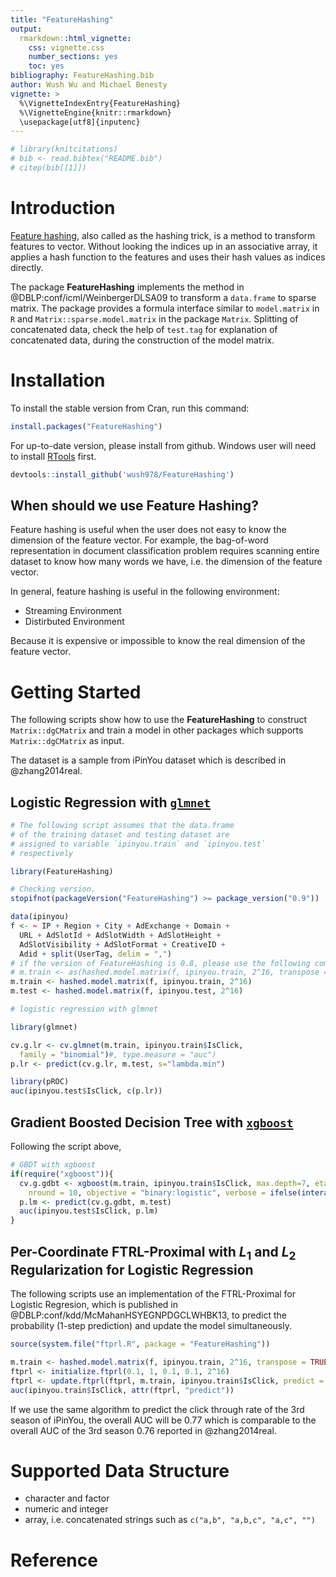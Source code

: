```yaml
---
title: "FeatureHashing"
output: 
  rmarkdown::html_vignette:
    css: vignette.css
    number_sections: yes
    toc: yes
bibliography: FeatureHashing.bib
author: Wush Wu and Michael Benesty
vignette: >
  %\VignetteIndexEntry{FeatureHashing}
  %\VignetteEngine{knitr::rmarkdown}
  \usepackage[utf8]{inputenc}
---
```


```r
# library(knitcitations)
# bib <- read.bibtex("README.bib")
# citep(bib[[1]])
```

# Introduction

[Feature hashing](https://en.wikipedia.org/wiki/Feature_hashing), also called as the hashing trick, is a method to
transform features to vector. Without looking the indices up in an
associative array, it applies a hash function to the features and uses their
hash values as indices directly.
  
The package **FeatureHashing** implements the method in @DBLP:conf/icml/WeinbergerDLSA09 to transform
a `data.frame` to sparse matrix. The package provides a formula interface similar to `model.matrix` 
in `R` and `Matrix::sparse.model.matrix` in the package `Matrix`. Splitting of concatenated data, 
check the help of `test.tag` for explanation of concatenated data, during the construction of the model matrix.

# Installation

To install the stable version from Cran, run this command:
```r
install.packages("FeatureHashing")
```

For up-to-date version, please install from github. Windows user will need to install [RTools](https://cran.r-project.org/bin/windows/Rtools/) first.

```r
devtools::install_github('wush978/FeatureHashing')
```

## When should we use Feature Hashing?

Feature hashing is useful when the user does not easy to know the dimension of the feature vector. 
For example, the bag-of-word representation in document classification problem requires scanning entire dataset to know how many words we have, i.e. the dimension of the feature vector.

In general, feature hashing is useful in the following environment:

- Streaming Environment
- Distirbuted Environment

Because it is expensive or impossible to know the real dimension of the feature vector.

# Getting Started

The following scripts show how to use the **FeatureHashing** to construct `Matrix::dgCMatrix` and train a model in other packages which supports `Matrix::dgCMatrix` as input.

The dataset is a sample from iPinYou dataset which is described in @zhang2014real.

## Logistic Regression with [`glmnet`](https://cran.r-project.org/package=glmnet)

```r
# The following script assumes that the data.frame
# of the training dataset and testing dataset are 
# assigned to variable `ipinyou.train` and `ipinyou.test`
# respectively

library(FeatureHashing)

# Checking version.
stopifnot(packageVersion("FeatureHashing") >= package_version("0.9"))

data(ipinyou)
f <- ~ IP + Region + City + AdExchange + Domain +
  URL + AdSlotId + AdSlotWidth + AdSlotHeight +
  AdSlotVisibility + AdSlotFormat + CreativeID +
  Adid + split(UserTag, delim = ",")
# if the version of FeatureHashing is 0.8, please use the following command:
# m.train <- as(hashed.model.matrix(f, ipinyou.train, 2^16, transpose = FALSE), "dgCMatrix")
m.train <- hashed.model.matrix(f, ipinyou.train, 2^16)
m.test <- hashed.model.matrix(f, ipinyou.test, 2^16)

# logistic regression with glmnet

library(glmnet)

cv.g.lr <- cv.glmnet(m.train, ipinyou.train$IsClick,
  family = "binomial")#, type.measure = "auc")
p.lr <- predict(cv.g.lr, m.test, s="lambda.min")

library(pROC)
auc(ipinyou.test$IsClick, c(p.lr))
```

## Gradient Boosted Decision Tree with [`xgboost`](https://cran.r-project.org/package=xgboost)

Following the script above, 

```r
# GBDT with xgboost
if(require("xgboost")){
  cv.g.gdbt <- xgboost(m.train, ipinyou.train$IsClick, max.depth=7, eta=0.1, subsample = 0.7, colsample_bytree = 0.7,
    nround = 10, objective = "binary:logistic", verbose = ifelse(interactive(), 1, 0))
  p.lm <- predict(cv.g.gdbt, m.test)
  auc(ipinyou.test$IsClick, p.lm)  
}

```


## Per-Coordinate FTRL-Proximal with $L_1$ and $L_2$ Regularization for Logistic Regression

The following scripts use an implementation of the FTRL-Proximal for Logistic Regresion, which is published in @DBLP:conf/kdd/McMahanHSYEGNPDGCLWHBK13, to predict the probability (1-step prediction) and update the model simultaneously.


```r
source(system.file("ftprl.R", package = "FeatureHashing"))

m.train <- hashed.model.matrix(f, ipinyou.train, 2^16, transpose = TRUE)
ftprl <- initialize.ftprl(0.1, 1, 0.1, 0.1, 2^16)
ftprl <- update.ftprl(ftprl, m.train, ipinyou.train$IsClick, predict = TRUE)
auc(ipinyou.train$IsClick, attr(ftprl, "predict"))
```

If we use the same algorithm to predict the click through rate of the 3rd season of iPinYou, the overall AUC will be 0.77 which is comparable to the overall AUC of the 3rd season 0.76 reported in @zhang2014real.

# Supported Data Structure

- character and factor
- numeric and integer
- array, i.e. concatenated strings such as `c("a,b", "a,b,c", "a,c", "")`

# Reference
